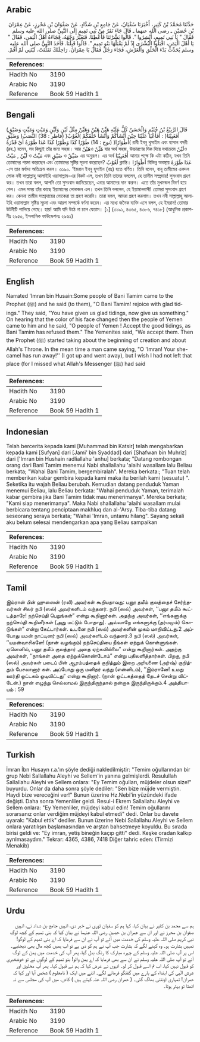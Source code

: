 ## Arabic


<div dir="rtl" lang="ar" style={{fontSize:'larger',backgroundColor:'#f8f9fa',padding:20}}>
حَدَّثَنَا مُحَمَّدُ بْنُ كَثِيرٍ، أَخْبَرَنَا سُفْيَانُ، عَنْ جَامِعِ بْنِ شَدَّادٍ، عَنْ صَفْوَانَ بْنِ مُحْرِزٍ، عَنْ عِمْرَانَ بْنِ حُصَيْنٍ ـ رضى الله عنهما ـ قَالَ جَاءَ نَفَرٌ مِنْ بَنِي تَمِيمٍ إِلَى النَّبِيِّ صلى الله عليه وسلم فَقَالَ ‏"‏ يَا بَنِي تَمِيمٍ، أَبْشِرُوا ‏"‏‏.‏ قَالُوا بَشَّرْتَنَا فَأَعْطِنَا‏.‏ فَتَغَيَّرَ وَجْهُهُ، فَجَاءَهُ أَهْلُ الْيَمَنِ، فَقَالَ ‏"‏ يَا أَهْلَ الْيَمَنِ، اقْبَلُوا الْبُشْرَى إِذْ لَمْ يَقْبَلْهَا بَنُو تَمِيمٍ ‏"‏‏.‏ قَالُوا قَبِلْنَا‏.‏ فَأَخَذَ النَّبِيُّ صلى الله عليه وسلم يُحَدِّثُ بَدْءَ الْخَلْقِ وَالْعَرْشِ، فَجَاءَ رَجُلٌ فَقَالَ يَا عِمْرَانُ، رَاحِلَتُكَ تَفَلَّتَتْ، لَيْتَنِي لَمْ أَقُمْ‏.‏
</div>
<div style={{backgroundColor:'#f8f9fa',padding:20, marginBottom: 10}}><table> <thead> <tr> <th>References:</th> <th></th> </tr> </thead> <tbody><tr><td>Hadith No</td><td>3190</td></tr><tr><td>Arabic No</td><td>3190</td></tr><tr><td>Reference</td><td>Book 59 Hadith 1</td></tr></tbody></table></div>

## Bengali


<div dir="ltr" lang="bn" style={{fontSize:'larger',backgroundColor:'#f8f9fa',padding:20}}>
(قَالَ الرَّبِيْعُ بْنُ خُثَيْمٍ وَالْحَسَنُ كُلٌّ عَلَيْهِ هَيِّنٌ هَيْنٌ وَهَيِّنٌ مِثْلُ لَيْنٍ وَلَيِّنٍ وَمَيْتٍ وَمَيِّتٍ وَضَيْقٍ وَضَيِّقِ )أَفَعَيِيْنَا( : أَفَأَعْيَا عَلَيْنَا حِيْنَ أَنْشَأَكُمْ وَأَنْشَأَ خَلْقَكُمْ )لُغُوْبٌ( (فاطر : 38) النَّصَبُ )أَطْوَارًا( (نوح : 14) طَوْرًا كَذَا وَطَوْرًا كَذَا عَدَا طَوْرَهُ أَيْ قَدْرَهُ রাবী ইবনু খুসাইম এবং হাসান বসরী (রহ.) বলেন, সব কিছুই তাঁর জন্য সহজ। আর هَيْنٌও هَيِّنٌ যার অর্থ সহজ, উচ্চারণের দিক দিয়ে যথাক্রমে لَيْنٌও لَيِّنٌ , مَيْتٌ ও مَيِّتٌ এবং ضَيْقٍ ও ضَيِّقٌ এর অনুরূপ। এর অর্থ أَفَعَيِيْنَا আমার পক্ষে কি এটা কঠিন, যখন তিনি তোমাদের পয়দা করেছেন এবং তোমাদের সৃষ্টির সূচনা করেছেন? لُغُوْبٌ ক্লান্তি। أَطْوَارًا বিভিন্ন অবস্থায় عَدَا طَوْرَهُ -সে তার মর্যাদা অতিক্রম করল। ৩১৯০. ‘ইমরান ইবনু হুসাইন (রাঃ) হতে বর্ণিত। তিনি বলেন, বানূ তামীমের একদল লোক নবী সাল্লাল্লাহু আলাইহি ওয়াসাল্লাম-এর নিকট এল, তখন তিনি তাদের বললেন, হে তামীম সম্প্রদায়! সুসংবাদ গ্রহণ কর। তখন তারা বলল, আপনি তো সুসংবাদ জানিয়েছেন, এবার আমাদের দান করুন। এতে তাঁর মুখমন্ডল বিবর্ণ হয়ে গেল। এমন সময় তাঁর কাছে ইয়ামানের লোকজন এল। তখন তিনি বললেন, হে ইয়ামানবাসী! তোমরা সুসংবাদ গ্রহণ কর। কেননা তামীম সম্প্রদায়ের লোকেরা তা গ্রহণ করেনি। তারা বলল, আমরা গ্রহণ করলাম। তখন নবী সাল্লাল্লাহু আলাইহি ওয়াসাল্লাম সৃষ্টির সূচনা এবং আরশ সম্পর্কে বর্ণনা করেন। এর মধ্যে জনৈক ব্যক্তি এসে বলল, হে ইমরান! তোমার উটনীটি পালিয়ে গেছে। হায়! আমি যদি উঠে না চলে যেতাম। [১] (৩১৯১, ৪৩৬৫, ৪৩৮৬, ৭৪১৮) (আধুনিক প্রকাশনীঃ ২৯৫০, ইসলামিক ফাউন্ডেশনঃ ২৯৬১)
</div>
<div style={{backgroundColor:'#f8f9fa',padding:20, marginBottom: 10}}><table> <thead> <tr> <th>References:</th> <th></th> </tr> </thead> <tbody><tr><td>Hadith No</td><td>3190</td></tr><tr><td>Arabic No</td><td>3190</td></tr><tr><td>Reference</td><td>Book 59 Hadith 1</td></tr></tbody></table></div>

## English


<div dir="ltr" lang="en" style={{fontSize:'larger',backgroundColor:'#f8f9fa',padding:20}}>
Narrated 'Imran bin Husain:Some people of Bani Tamim came to the Prophet (ﷺ) and he said (to them), "O Bani Tamim! rejoice with glad tidings." They said, "You have given us glad tidings, now give us something." On hearing that the color of his face changed then the people of Yemen came to him and he said, "O people of Yemen ! Accept the good tidings, as Bani Tamim has refused them." The Yemenites said, "We accept them. Then the Prophet (ﷺ) started taking about the beginning of creation and about Allah's Throne. In the mean time a man came saying, "O 'Imran! Your she-camel has run away!'' (I got up and went away), but l wish I had not left that place (for I missed what Allah's Messenger (ﷺ) had said
</div>
<div style={{backgroundColor:'#f8f9fa',padding:20, marginBottom: 10}}><table> <thead> <tr> <th>References:</th> <th></th> </tr> </thead> <tbody><tr><td>Hadith No</td><td>3190</td></tr><tr><td>Arabic No</td><td>3190</td></tr><tr><td>Reference</td><td>Book 59 Hadith 1</td></tr></tbody></table></div>

## Indonesian


<div dir="ltr" lang="id" style={{fontSize:'larger',backgroundColor:'#f8f9fa',padding:20}}>
Telah bercerita kepada kami [Muhammad bin Katsir] telah mengabarkan kepada kami [Sufyan] dari [Jami' bin Syaddad] dari [Shafwan bin Muhriz] dari ['Imran bin Hushain radliallahu 'anhu] berkata; "Datang rombongan orang dari Bani Tamim menemui Nabi shallallahu 'alaihi wasallam lalu Beliau berkata; "Wahai Bani Tamim, bergembiralah". Mereka berkata:; "Tuan telah memberikan kabar gembira kepada kami maka itu berilah kami (sesuatu) ". Seketika itu wajah Beliau berubah. Kemudian datang penduduk Yaman menemui Beliau, lalu Beliau berkata: "Wahai penduduk Yaman, terimalah kabar gembira jika Bani Tamim tidak mau menerimanya". Mereka berkata; "Kami siap menerimanya". Maka Nabi shallallahu 'alaihi wasallam mulai berbicara tentang penciptaan makhluq dan al-'Arsy. Tiba-tiba datang seseorang seraya berkata; "Wahai 'Imran, untamu hilang". Sayang sekali aku belum selesai mendengarkan apa yang Beliau sampaikan
</div>
<div style={{backgroundColor:'#f8f9fa',padding:20, marginBottom: 10}}><table> <thead> <tr> <th>References:</th> <th></th> </tr> </thead> <tbody><tr><td>Hadith No</td><td>3190</td></tr><tr><td>Arabic No</td><td>3190</td></tr><tr><td>Reference</td><td>Book 59 Hadith 1</td></tr></tbody></table></div>

## Tamil


<div dir="ltr" lang="ta" style={{fontSize:'larger',backgroundColor:'#f8f9fa',padding:20}}>
இம்ரான் பின் ஹுஸைன் (ரலி) அவர்கள் கூறியதாவது: பனூ தமீம் குலத்தைச் சேர்ந்தவர்கள் சிலர் நபி (ஸல்) அவர்களிடம் வந்தனர். நபி (ஸல்) அவர்கள், ‘‘பனூ தமீம் கூட்டத்தாரே! நற்செய்தி பெறுங்கள்” என்று கூறினார்கள். அதற்கு அவர்கள், ‘‘எங்களுக்கு நற்செய்தி கூறினீர்கள் (அது மட்டும் போதாது). அவ்வாறே எங்களுக்கு (தர்மமும்) கொடுங்கள்” என்று கேட்டார்கள். உடனே நபி (ஸல்) அவர்களின் முகம் மாறிவிட்டது.2 அப்போது யமன் நாட்டினர் நபி (ஸல்) அவர்களிடம் வந்தனர்.3 நபி (ஸல்) அவர்கள், ‘‘யமன்வாசிகளே! (நான் வழங்கும்) நற்செய்தியை நீங்கள் ஏற்றுக் கொள்ளுங்கள். ஏனெனில், பனூ தமீம் குலத்தார் அதை ஏற்கவில்லை” என்று கூறினார்கள். அதற்கு அவர்கள், ‘‘நாங்கள் அதை ஏற்றுக்கொண்டோம்” என்று பதிலளித்தார்கள். பிறகு, நபி (ஸல்) அவர்கள் படைப் பின் ஆரம்பத்தைக் குறித்தும் இறை அரியணை (அர்ஷ்) குறித்தும் பேசலானார் கள். அப்போது ஒரு மனிதர் வந்து (என்னிடம்), ‘‘இம்ரானே! உமது ஊர்தி ஒட்டகம் ஓடிவிட்டது” என்று கூறினார். (நான் ஒட்டகத்தைத் தேடச் சென்று விட்டேன்.) நான் எழுந்து செல்லாமல் இருந்திருந்தால் நன்றாக இருந்திருக்கும்.4 அத்தியாயம் : 59
</div>
<div style={{backgroundColor:'#f8f9fa',padding:20, marginBottom: 10}}><table> <thead> <tr> <th>References:</th> <th></th> </tr> </thead> <tbody><tr><td>Hadith No</td><td>3190</td></tr><tr><td>Arabic No</td><td>3190</td></tr><tr><td>Reference</td><td>Book 59 Hadith 1</td></tr></tbody></table></div>

## Turkish


<div dir="ltr" lang="tr" style={{fontSize:'larger',backgroundColor:'#f8f9fa',padding:20}}>
İmran İbn Husayn r.a.'ın şöyle dediği nakledilmiştir: "Temim oğullarından bir grup Nebi Sallallahu Aleyhi ve Sellem'in yanına gelmişlerdi. Resulullah Sallallahu Aleyhi ve Sellem onlara: "Ey Temim oğulları, müjdeler olsun size!" buyurdu. Onlar da daha sonra şöyle dediler: "Sen bize müjde vermiştin. Haydi bize vereceğini ver!" Bunun üzerine Hz.Nebi'in yüzündeki ifade değişti. Daha sonra Yemenliler geldi. Resul-i Ekrem Sallallahu Aleyhi ve Sellem onlara: "Ey Yemenliler, müjdeyi kabul edin! Temim oğullarını sorarsanız onlar verdiğim müjdeyi kabul etmedi" dedi. Onlar bu davete uyarak: "Kabul ettik" dediler. Bunun üzerine Nebi Sallallahu Aleyhi ve Sellem onlara yaratılışın başlamasından ve arştan bahsetmeye koyuldu. Bu sırada birisi geldi ve: "Ey imran, yetiş bineğin kaçıp gitti" dedi. Keşke oradan kalkıp ayrılmasaydım." Tekrar: 4365, 4386, 7418 Diğer tahric eden: (Tirmizi Menakib)
</div>
<div style={{backgroundColor:'#f8f9fa',padding:20, marginBottom: 10}}><table> <thead> <tr> <th>References:</th> <th></th> </tr> </thead> <tbody><tr><td>Hadith No</td><td>3190</td></tr><tr><td>Arabic No</td><td>3190</td></tr><tr><td>Reference</td><td>Book 59 Hadith 1</td></tr></tbody></table></div>

## Urdu


<div dir="rtl" lang="ur" style={{fontSize:'larger',backgroundColor:'#f8f9fa',padding:20}}>
ہم سے محمد بن کثیر نے بیان کیا، کہا ہم کو سفیان ثوری نے خبر دی، انہیں جامع بن شداد نے، انہیں صفوان بن محرز نے اور ان سے عمران بن حصین رضی اللہ عنہما نے بیان کیا کہ بنی تمیم کے کچھ لوگ نبی کریم صلی اللہ علیہ وسلم کی خدمت میں آئے تو آپ نے ان سے فرمایا کہ اے بنی تمیم کے لوگو! تمہیں بشارت ہو۔ وہ کہنے لگے کہ بشارت جب آپ نے ہم کو دی ہے تو اب ہمیں کچھ مال بھی دیجئیے۔ اس پر آپ صلی اللہ علیہ وسلم کے چہرہ مبارک کا رنگ بدل گیا، پھر آپ کی خدمت میں یمن کے لوگ آئے تو آپ صلی اللہ علیہ وسلم نے ان سے بھی فرمایا کہ اے یمن والو! بنو تمیم کے لوگوں نے تو خوشخبری کو قبول نہیں کیا، اب تم اسے قبول کر لو۔ انہوں نے عرض کیا کہ ہم نے قبول کیا۔ پھر آپ مخلوق اور عرش الٰہی کی ابتداء کے بارے میں گفتگو فرمانے لگے۔ اتنے میں ایک ( نامعلوم ) شخص آیا اور کہا کہ عمران! تمہاری اونٹنی بھاگ گئی۔ ( عمران رضی اللہ عنہ کہتے ہیں ) کاش، میں آپ کی مجلس سے نہ اٹھتا تو بہتر ہوتا۔
</div>
<div style={{backgroundColor:'#f8f9fa',padding:20, marginBottom: 10}}><table> <thead> <tr> <th>References:</th> <th></th> </tr> </thead> <tbody><tr><td>Hadith No</td><td>3190</td></tr><tr><td>Arabic No</td><td>3190</td></tr><tr><td>Reference</td><td>Book 59 Hadith 1</td></tr></tbody></table></div>